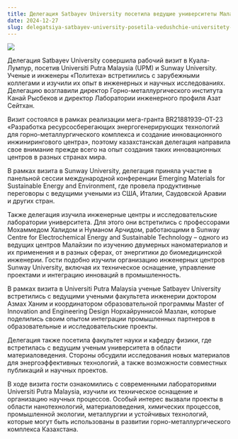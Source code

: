 ```yaml
---
title: Делегация Satbayev University посетила ведущие университеты Малайзии для укрепления сотрудничества в инженерии и науке
date: 2024-12-27
slug: delegatsiya-satbayev-university-posetila-vedushchie-universitety-malayzii-dlya-ukrepleniya-sotrudnichestva-v-inzhenerii-i-nauke
---
```


![](/images/news/2024-12-27.jpg)

Делегация Satbayev University совершила рабочий визит в Куала-Лумпур, посетив Universiti Putra Malaysia (UPM) и Sunway University. Ученые и инженеры «Политеха» встретиились с зарубежными коллегами и изучили их опыт в инженерных и научных исследованиях. Делегацию возглавили директор Горно-металлургического института Канай Рысбеков и директор Лаборатории инженерного профиля Азат Сейтхан.

Визит состоялся в рамках реализации мега-гранта BR21881939-OT-23 «Разработка ресурсосберегающих энергогенерирующих технологий для горно-металлургического комплекса и создание инновационного инжинирингового центра», поэтому казахстанская делегация направила свое внимание прежде всего на опыт создания таких инновационных центров в разных странах мира.

В рамках визита в Sunway University, делегация приняла участие в панельной сессии международной конференции Emerging Materials for Sustainable Energy and Environment, где провела продуктивные переговоры с ведущими учеными из США, Италии, Саудовской Аравии и других стран.

Также делегация изучила инженерные центры и исследовательские лаборатории университета. Для этого они встретились с профессорами Мохаммедом Халидом и Нуманом Арчидом, работающими в Sunway Centre for Electrochemical Energy and Sustainable Technology – одного из ведущих центров Малайзии по изучению двумерных наноматериалов и их применения и в разных сферах, от энергитики до биомедицинской инженерии. Гости подобно изучили организацию инженерных центров Sunway University, включая их техническое оснащение, управление проектами и интеграцию инноваций в промышленность.

В рамках визита в Universiti Putra Malaysia ученые Satbayev University встретились с ведущими учеными факультета инженерии доктором Азмах Ханим и координатором образовательной программы Master of Innovation and Engineering Design Норхайруннисой Мазлан, которые поделились своим опытом интеграции промышленных партнеров в образовательные и исследовательские проекты.

Делегация также посетила факультет науки и кафедру физики, где встретилась с ведущим ученым университета в области материаловедения. Стороны обсудили исследования новых материалов для энергоэффективных технологий, а также возможности совместных публикаций и научных проектов.

В ходе визита гости ознакомились с современными лабораториями Universiti Putra Malaysia, изучили их техническое оснащение и организацию научных процессов. Особый интерес вызвали проекты в области нанотехнологий, материаловедения, химических процессов, промышленной экологии, металлургии и устойчивых технологий, которые могут быть использованы в развитии горно-металлургического комплекса Казахстана.
